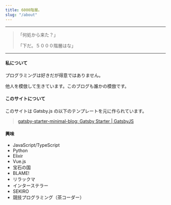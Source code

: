```yaml
---
title: 6000階層。
slug: "/about"
---
```


---

> 「何処から来た？」
>
> 「下だ。５０００階層はな」

---

#### 私について

プログラミングは好きだが得意ではありません。

他人を模倣して生きています。このブログも誰かの模倣です。

#### このサイトについて

このサイトは Gatsby.js の以下のテンプレートを元に作られています。

> [gatsby-starter-minimal-blog: Gatsby Starter | GatsbyJS](https://www.gatsbyjs.org/starters/LekoArts/gatsby-starter-minimal-blog/)

#### 興味

- JavaScript/TypeScript
- Python
- Elixir
- Vue.js
- 宝石の国
- BLAME!
- リラックマ
- インターステラー
- SEKIRO
- 競技プログラミング（茶コーダー）
